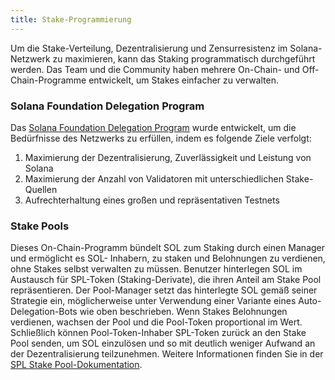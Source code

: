 ```yaml
---
title: Stake-Programmierung
---
```


Um die Stake-Verteilung, Dezentralisierung und Zensurresistenz im
Solana-Netzwerk zu maximieren, kann das Staking programmatisch durchgeführt
werden. Das Team und die Community haben mehrere On-Chain- und
Off-Chain-Programme entwickelt, um Stakes einfacher zu verwalten.

### Solana Foundation Delegation Program

Das
[Solana Foundation Delegation Program](https://solana.org/delegation-program)
wurde entwickelt, um die Bedürfnisse des Netzwerks zu erfüllen, indem es
folgende Ziele verfolgt:

1. Maximierung der Dezentralisierung, Zuverlässigkeit und Leistung von Solana
2. Maximierung der Anzahl von Validatoren mit unterschiedlichen Stake-Quellen
3. Aufrechterhaltung eines großen und repräsentativen Testnets

### Stake Pools

Dieses On-Chain-Programm bündelt SOL zum Staking durch einen Manager und
ermöglicht es SOL- Inhabern, zu staken und Belohnungen zu verdienen, ohne Stakes
selbst verwalten zu müssen. Benutzer hinterlegen SOL im Austausch für SPL-Token
(Staking-Derivate), die ihren Anteil am Stake Pool repräsentieren. Der
Pool-Manager setzt das hinterlegte SOL gemäß seiner Strategie ein,
möglicherweise unter Verwendung einer Variante eines Auto-Delegation-Bots wie
oben beschrieben. Wenn Stakes Belohnungen verdienen, wachsen der Pool und die
Pool-Token proportional im Wert. Schließlich können Pool-Token-Inhaber SPL-Token
zurück an den Stake Pool senden, um SOL einzulösen und so mit deutlich weniger
Aufwand an der Dezentralisierung teilzunehmen. Weitere Informationen finden Sie
in der [SPL Stake Pool-Dokumentation](https://spl.solana.com/stake-pool).
